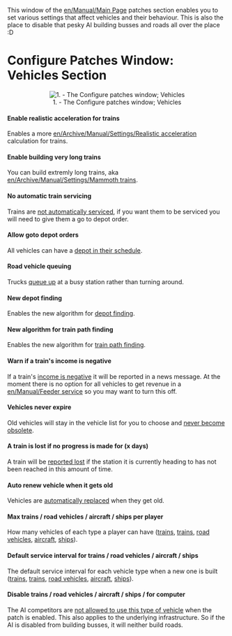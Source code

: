 This window of the [[en/Manual/Main Page]] patches section enables you to set various settings that affect vehicles and their behaviour. This is also the place to disable that pesky AI building busses and roads all over the place :D

=Configure Patches Window: Vehicles Section=
<center>[[File:en/Patches-vehicles.png|center|frame|1. - The Configure patches window; Vehicles]]</center>

====Enable realistic acceleration for trains====
Enables a more [[en/Archive/Manual/Settings/Realistic acceleration]] calculation for trains.

====Enable building very long trains====
You can build extremly long trains, aka [[en/Archive/Manual/Settings/Mammoth trains]].

====No automatic train servicing====
Trains are [[en/No automatic train service|not automatically serviced]], if you want them to be serviced you will need to give them a go to depot order.

====Allow goto depot orders====
All vehicles can have a [[en/Archive/Manual/Settings/Allow goto depot orders|depot in their schedule]].

====Road vehicle queuing====
Trucks [[en/Archive/Manual/Settings/Road vehicle queueing|queue up]] at a busy station rather than turning around.

====New depot finding====
Enables the new algorithm for [[en/New depot finding|depot finding]].

====New algorithm for train path finding====
Enables the new algorithm for [[en/New pathfinding|train path finding]].

====Warn if a train's income is negative====
If a train's [[en/Archive/Manual/Settings/Train income warning|income is negative]] it will be reported in a news message. At the moment there is no option for all vehicles to get revenue in a [[en/Manual/Feeder service]] so you may want to turn this off.

====Vehicles never expire====
Old vehicles will stay in the vehicle list for you to choose and [[en/Archive/Manual/Settings/Never expire vehicles|never become obsolete]].

====A train is lost if no progress is made for (x days)====
A train will be [[en/Archive/Manual/Settings/Train is lost warning|reported lost]] if the station it is currently heading to has not been reached in this amount of time.

====Auto renew vehicle when it gets old====
Vehicles are [[en/Archive/Manual/Settings/Advanced Settings/Vehicles|automatically replaced]] when they get old.

====Max trains / road vehicles / aircraft / ships per player====
How many vehicles of each type a player can have ([[en/Archive/Manual/Settings/Max trains|trains]], [[en/Archive/Manual/Settings/Max trains|trains]], [[en/Archive/Manual/Settings/Max road vehicles|road vehicles]], [[en/Archive/Manual/Settings/Max aircraft|aircraft]], [[en/Archive/Manual/Settings/Max ships|ships]]).

====Default service interval for trains / road vehicles / aircraft / ships====
The default service interval for each vehicle type when a new one is built ([[en/Archive/Manual/Settings/Service interval trains|trains]], [[en/Archive/Manual/Settings/Service interval trains|trains]], [[en/Archive/Manual/Settings/Service interval road vehicles|road vehicles]], [[en/Archive/Manual/Settings/Service interval aircraft|aircraft]], [[en/Archive/Manual/Settings/Service interval ships|ships]]).

====Disable trains / road vehicles / aircraft / ships / for computer====
The AI competitors are [[en/Archive/Manual/Settings/Disable AI vehicles|not allowed to use this type of vehicle]] when the patch is enabled. This also applies to the underlying infrastructure. So if the AI is disabled from building busses, it will neither build roads.